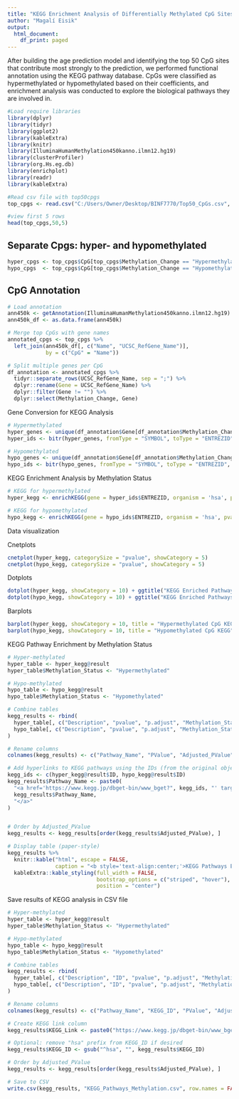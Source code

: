 ---
title: "KEGG Enrichment Analysis of Differentially Methylated CpG Sites"
author: "Magalí Eisik"
output:
  html_document:
    df_print: paged
---

After building the age prediction model and identifying the top 50 CpG sites that contribute most strongly to the prediction, we performed functional annotation using the KEGG pathway database. CpGs were classified as hypermethylated or hypomethylated based on their coefficients, and enrichment analysis was conducted to explore the biological pathways they are involved in.


```{r message=FALSE,warning=FALSE}
#Load require libraries
library(dplyr)
library(tidyr)
library(ggplot2)
library(kableExtra)
library(knitr)
library(IlluminaHumanMethylation450kanno.ilmn12.hg19)
library(clusterProfiler)
library(org.Hs.eg.db)
library(enrichplot)
library(readr)
library(kableExtra)
```

```{r}
#Read csv file with top50cpgs 
top_cpgs <- read.csv("C:/Users/Owner/Desktop/BINF7770/Top50_CpGs.csv", stringsAsFactors = FALSE)

#view first 5 rows
head(top_cpgs,50,5)
```

## Separate Cpgs: hyper- and hypomethylated 

```{r}
hyper_cpgs <- top_cpgs$CpG[top_cpgs$Methylation_Change == "Hypermethylated"]
hypo_cpgs  <- top_cpgs$CpG[top_cpgs$Methylation_Change == "Hypomethylated"]
```

## CpG Annotation

```{r}
# Load annotation
ann450k <- getAnnotation(IlluminaHumanMethylation450kanno.ilmn12.hg19)
ann450k_df <- as.data.frame(ann450k)

# Merge top CpGs with gene names
annotated_cpgs <- top_cpgs %>%
  left_join(ann450k_df[, c("Name", "UCSC_RefGene_Name")],
            by = c("CpG" = "Name"))

# Split multiple genes per CpG
df_annotation <- annotated_cpgs %>%
  tidyr::separate_rows(UCSC_RefGene_Name, sep = ";") %>%
  dplyr::rename(Gene = UCSC_RefGene_Name) %>%
  dplyr::filter(Gene != "") %>%
  dplyr::select(Methylation_Change, Gene)
```



Gene Conversion for KEGG Analysis

```{r}
# Hypermethylated 
hyper_genes <- unique(df_annotation$Gene[df_annotation$Methylation_Change == "Hypermethylated"])
hyper_ids <- bitr(hyper_genes, fromType = "SYMBOL", toType = "ENTREZID", OrgDb = org.Hs.eg.db)

# Hypomethylated 
hypo_genes <- unique(df_annotation$Gene[df_annotation$Methylation_Change == "Hypomethylated"])
hypo_ids <- bitr(hypo_genes, fromType = "SYMBOL", toType = "ENTREZID", OrgDb = org.Hs.eg.db)
```

KEGG Enrichment Analysis by Methylation Status

```{r}
# KEGG for hypermethylated
hyper_kegg <- enrichKEGG(gene = hyper_ids$ENTREZID, organism = 'hsa', pvalueCutoff = 0.05)

# KEGG for hypomethylated
hypo_kegg <- enrichKEGG(gene = hypo_ids$ENTREZID, organism = 'hsa', pvalueCutoff = 0.05)
```


Data visualization

Cnetplots

```{r message=FALSE,warning=FALSE}

cnetplot(hyper_kegg, categorySize = "pvalue", showCategory = 5)
cnetplot(hypo_kegg, categorySize = "pvalue", showCategory = 5)

```


Dotplots 

```{r message=FALSE,warning=FALSE}

dotplot(hyper_kegg, showCategory = 10) + ggtitle("KEGG Enriched Pathways (Hypermethylated CpGs)")
dotplot(hypo_kegg, showCategory = 10) + ggtitle("KEGG Enriched Pathways (Hypomethylated CpGs)")

```

Barplots

```{r, message=FALSE, warning=FALSE}
barplot(hyper_kegg, showCategory = 10, title = "Hypermethylated CpG KEGG")
barplot(hypo_kegg, showCategory = 10, title = "Hypomethylated CpG KEGG")
```



KEGG Pathway Enrichment by Methylation Status

```{r}

# Hyper-methylated
hyper_table <- hyper_kegg@result
hyper_table$Methylation_Status <- "Hypermethylated"

# Hypo-methylated
hypo_table <- hypo_kegg@result
hypo_table$Methylation_Status <- "Hypomethylated"

# Combine tables
kegg_results <- rbind(
  hyper_table[, c("Description", "pvalue", "p.adjust", "Methylation_Status")],
  hypo_table[, c("Description", "pvalue", "p.adjust", "Methylation_Status")]
)

# Rename columns
colnames(kegg_results) <- c("Pathway_Name", "PValue", "Adjusted_PValue", "Methylation_Status")

# Add hyperlinks to KEGG pathways using the IDs (from the original object)
kegg_ids <- c(hyper_kegg@result$ID, hypo_kegg@result$ID)
kegg_results$Pathway_Name <- paste0(
  "<a href='https://www.kegg.jp/dbget-bin/www_bget?", kegg_ids, "' target='_blank'>",
  kegg_results$Pathway_Name,
  "</a>"
)


# Order by Adjusted_PValue
kegg_results <- kegg_results[order(kegg_results$Adjusted_PValue), ]

# Display table (paper-style)
kegg_results %>%
  knitr::kable("html", escape = FALSE,
               caption = "<b style='text-align:center;'>KEGG Pathways Enriched by Methylation Status</b>") %>%
  kableExtra::kable_styling(full_width = FALSE,
                            bootstrap_options = c("striped", "hover"),
                            position = "center")

```

Save results of KEGG analysis in CSV file

```{r}
# Hyper-methylated
hyper_table <- hyper_kegg@result
hyper_table$Methylation_Status <- "Hypermethylated"

# Hypo-methylated
hypo_table <- hypo_kegg@result
hypo_table$Methylation_Status <- "Hypomethylated"

# Combine tables
kegg_results <- rbind(
  hyper_table[, c("Description", "ID", "pvalue", "p.adjust", "Methylation_Status")],
  hypo_table[, c("Description", "ID", "pvalue", "p.adjust", "Methylation_Status")]
)

# Rename columns
colnames(kegg_results) <- c("Pathway_Name", "KEGG_ID", "PValue", "Adjusted_PValue", "Methylation_Status")

# Create KEGG link column
kegg_results$KEGG_Link <- paste0("https://www.kegg.jp/dbget-bin/www_bget?", kegg_results$KEGG_ID)

# Optional: remove "hsa" prefix from KEGG_ID if desired
kegg_results$KEGG_ID <- gsub("^hsa", "", kegg_results$KEGG_ID)

# Order by Adjusted_PValue
kegg_results <- kegg_results[order(kegg_results$Adjusted_PValue), ]

# Save to CSV
write.csv(kegg_results, "KEGG_Pathways_Methylation.csv", row.names = FALSE)

```

